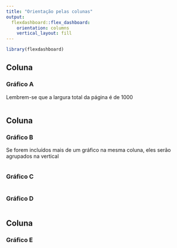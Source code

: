 ```yaml
---
title: "Orientação pelas colunas"
output: 
  flexdashboard::flex_dashboard:
    orientation: columns
    vertical_layout: fill
---
```


```r
library(flexdashboard)
```

Coluna {data-width=200}
-----------------------------------------------------------------------

### Gráfico A

Lembrem-se que a largura total da página é de 1000

```r

```

Coluna {data-width=600}
-----------------------------------------------------------------------

### Gráfico B

Se forem incluídos mais de um gráfico na mesma coluna, eles serão agrupados na vertical

```r

```

### Gráfico C

```r

```

### Gráfico D

```r

```

Coluna {data-width=200}
-----------------------------------------------------------------------

### Gráfico E

```r

```